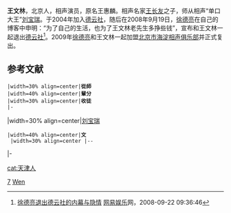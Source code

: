 {{藝人
| 姓名 = 王文林
| 類型 = 曲艺家
| 圖片 = 
| 圖片簡介 = 
| 圖片尺寸 = 
| 英文名 = 
| 綽號 = 
| 其他藝名 = 
| 出生日期 = 
| 出生地點 = {{CHN-1928}}[[天津市_(中華民國)|天津市]]
| 國籍 = {{CHN-MLD}}
| 籍貫 = [[北京|北京]]
| 語言 = [[國語|國語]]
| 逝世 = 
| 配偶 = 
| 音樂類型 = 
| 職業 = 相声演員
| 樂器 = 
| 活躍年代 = 1978年至今
| 唱片公司 = 
| 經紀公司 = 
| 網站 = 
}}

'''王文林'''{{BD|1947年|||catIdx=W王}}，北京人，相声演员，原名王惠麟。相声名家[[王长友|王长友]]之子，师从相声“单口大王”[[刘宝瑞|刘宝瑞]]。于2004年加入[[德云社|德云社]]，随后在2008年9月19日，[[徐德亮|徐德亮]]在自己的博客中申明：“为了自己的生活，也为了王文林老先生多挣些钱”，宣布和王文林一起退出[[德云社|德云社]]<ref>[http://ent.163.com/08/0922/09/4MEFJJ7T00031H2L.html 徐德亮退出德云社的内幕与隐情] {{Wayback|url=http://ent.163.com/08/0922/09/4MEFJJ7T00031H2L.html |date=20080925045451 }}[[网易娱乐|网易娱乐]]网，2008-09-22 09:36:46</ref>。2009年[[徐德亮|徐德亮]]和王文林一起加盟[[北京市海淀相声俱乐部|北京市海淀相声俱乐部]]并正式复出。

== 参考文献 ==
<div class="references-small">
<references />
</div>

{{start box}}
 |width=30% align=center|'''從師'''
 |width=40% align=center|'''輩分'''
 |width=30% align=center|'''收徒'''
 |-
|width=30% align=center|[[刘宝瑞|刘宝瑞]]
 |width=40% align=center|'''文'''<br />
 |width=30% align=center |--
|-
{{end box}}

{{china-bio-stub}}
{{DEFAULTSORT:wang wenlin}}
[[Category:相声演员|7]]
[[Category:王姓|Wen]]
[[cat:天津人|cat:天津人]]